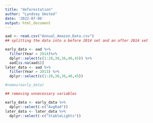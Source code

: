 ```yaml
---
title: "deforestation"
author: "Lyndsey Umsted"
date: '2022-07-06'
output: html_document
---
```


```r
aad <- read.csv("Annual_Amazon_Data.csv")
## splitting the data into a before 2014 set and an after 2014 set

early_data <- aad %>%
  filter(Year < 2014)%>%
  dplyr::select(c(1:28,30,36,40,45)) %>%
  aad[is.na(aad$)]
later_data <- aad %>%
  filter(Year > 2013) %>%
  dplyr::select(c(1:28,30,36,40,45))

#names(early_data)

## removing unnecessary variables

early_data <- early_data %>%
  dplyr::select(-c("AvgRad")) 
later_data <- later_data %>%
  dplyr::select(-c("StableLights")) 
```

